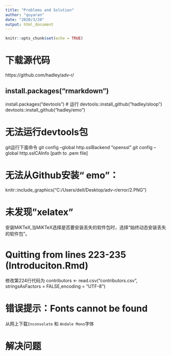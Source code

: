 ---
title: "Problems and Solution"
author: "quyaran"
date: "2020/3/20"
output: html_document
---

```{r setup, include=FALSE}
knitr::opts_chunk$set(echo = TRUE)
```


# 下载源代码
 https://github.com/hadley/adv-r/
 
## install.packages("rmarkdown")
   install.packages("devtools")
# 运行
devtools::install_github("hadley/sloop")
devtools::install_github("hadley/emo")

# 无法运行devtools包
 git运行下面命令
git config --global http.sslBackend "openssl"
git config --global http.sslCAInfo [path to .pem file]

# 无法从Github安装“ emo”：
knitr::include_graphics("C:/Users/dell/Desktop/adv-r/error/2.PNG")

# 未发现"xelatex"
安装MiKTeX,当MiKTeX选择是否要安装丢失的软件包时，选择“始终动态安装丢失的软件包”。

# Quitting from lines 223-235 (Introduciton.Rmd)
修改第224行代码为
contributors <- read.csv("contributors.csv", stringsAsFactors = FALSE,encoding = "UTF-8")

# 错误提示：Fonts cannot be found
从网上下载`Inconsolate` 和 `Andale Mono`字体

# 解决问题
